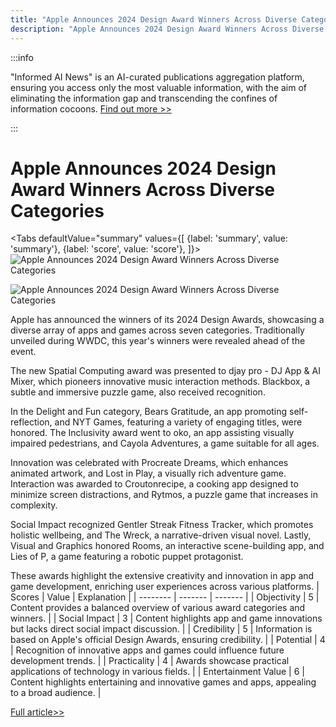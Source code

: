 ```yaml
---
title: "Apple Announces 2024 Design Award Winners Across Diverse Categories"
description: "Apple Announces 2024 Design Award Winners Across Diverse Categories"
---
```



:::info

"Informed AI News" is an AI-curated publications aggregation platform, ensuring you access only the most valuable information, with the aim of eliminating the information gap and transcending the confines of information cocoons.  [Find out more >>](/docs/guides)

:::

# Apple Announces 2024 Design Award Winners Across Diverse Categories


<Tabs
	defaultValue="summary"
	values={[
	{label: 'summary', value: 'summary'},
	{label: 'score', value: 'score'},
]}>
<TabItem value="summary">
<img
  src="https://image.informedainews.com/2024/06/Vid-gwo-1717723025-0.jpg"
  alt="Apple Announces 2024 Design Award Winners Across Diverse Categories"
/>

<img
  src="https://image.informedainews.com/2024/06/Vid-hb2-1717723025-1.jpg"
  alt="Apple Announces 2024 Design Award Winners Across Diverse Categories"
/>



Apple has announced the winners of its 2024 Design Awards, showcasing a diverse array of apps and games across seven categories. Traditionally unveiled during WWDC, this year's winners were revealed ahead of the event.

The new Spatial Computing award was presented to djay pro - DJ App & AI Mixer, which pioneers innovative music interaction methods. Blackbox, a subtle and immersive puzzle game, also received recognition.

In the Delight and Fun category, Bears Gratitude, an app promoting self-reflection, and NYT Games, featuring a variety of engaging titles, were honored. The Inclusivity award went to oko, an app assisting visually impaired pedestrians, and Cayola Adventures, a game suitable for all ages.

Innovation was celebrated with Procreate Dreams, which enhances animated artwork, and Lost in Play, a visually rich adventure game. Interaction was awarded to Croutonrecipe, a cooking app designed to minimize screen distractions, and Rytmos, a puzzle game that increases in complexity.

Social Impact recognized Gentler Streak Fitness Tracker, which promotes holistic wellbeing, and The Wreck, a narrative-driven visual novel. Lastly, Visual and Graphics honored Rooms, an interactive scene-building app, and Lies of P, a game featuring a robotic puppet protagonist.

These awards highlight the extensive creativity and innovation in app and game development, enriching user experiences across various platforms.
</TabItem>
<TabItem value="score">
	| Scores     | Value   | Explanation |
	| -------- | ------- | ------- |
	| Objectivity  | 5    | Content provides a balanced overview of various award categories and winners.    |
	| Social Impact | 3     | Content highlights app and game innovations but lacks direct social impact discussion.    |
	| Credibility    | 5    | Information is based on Apple's official Design Awards, ensuring credibility.    |
	| Potential    | 4    | Recognition of innovative apps and games could influence future development trends.    |
	| Practicality    | 4    | Awards showcase practical applications of technology in various fields.    |
	| Entertainment Value    | 6    | Content highlights entertaining and innovative games and apps, appealing to a broad audience.    |
</TabItem>
</Tabs>

[Full article>>](https://appleinsider.com/articles/24/06/06/apples-2024-design-award-winners-run-the-gamut-of-classic-puzzle-games-to-immersive-experiences)
